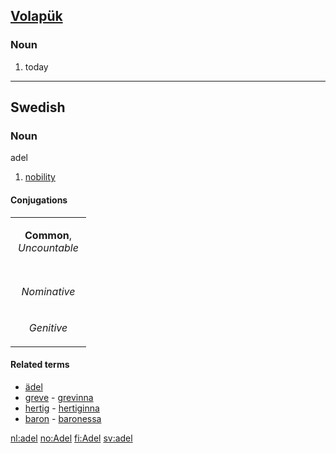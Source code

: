 == [[Volapük]] == 
=== Noun === 
# today

----

== Swedish ==
=== Noun ===
;adel
# [[nobility]]
====Conjugations====
{| border=1 cellspacing=0
| bgcolor="#FFFFF0" colspan=5 align=center | '''Common''', ''Uncountable''
|-
|- bgcolor="#FFFFF0" align=center
| width=105 |
| width=105 | ''Indefinite'' 
| width=105 | ''Definite'' 
|- align=center
| width=105 bgcolor="#FFFFF0" | ''Nominative'' 
| [[adel]]
| [[adeln]]
|- align=center
| width=105 bgcolor="#FFFFF0" | ''Genitive'' 
| [[adels]]
| [[adelns]]
|}
====Related terms====
*[[ädel]]
*[[greve]] - [[grevinna]]
*[[hertig]] - [[hertiginna]]
*[[baron]] - [[baronessa]]

[[nl:adel]]
[[no:Adel]]
[[fi:Adel]]
[[sv:adel]]